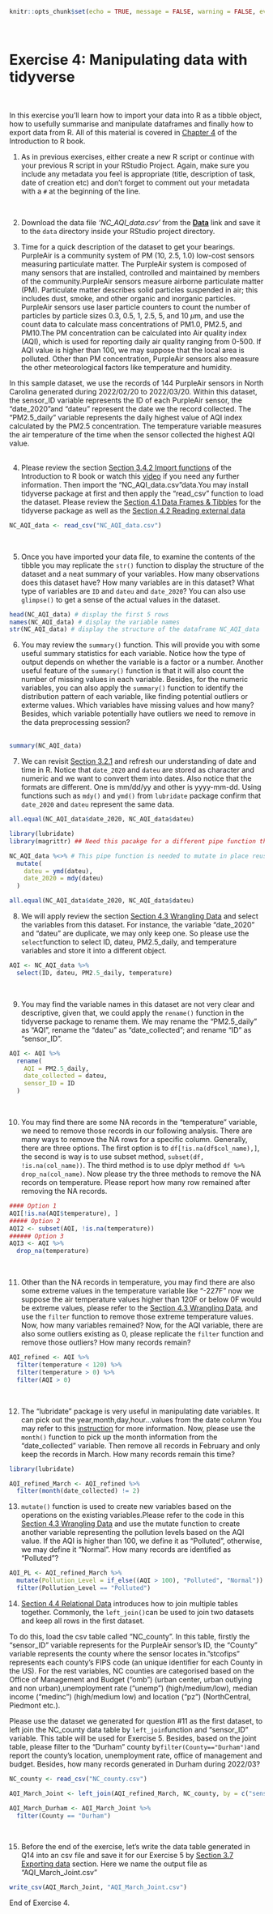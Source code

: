 

```r
knitr::opts_chunk$set(echo = TRUE, message = FALSE, warning = FALSE, eval = FALSE, cache = FALSE)
```
\  

# Exercise 4: Manipulating data with tidyverse {.unlisted .unnumbered}

\  

In this exercise you'll learn how to import your data into R as a tibble object, how to usefully summarise and manipulate dataframes and finally how to export data from R. All of this material is covered in [Chapter 4](https://nkaza.github.io/intro2Rbook/data_tidyverse.html) of the Introduction to R book.
\  

1. As in previous exercises, either create a new R script or continue with your previous R script in your RStudio Project. Again, make sure you include any metadata you feel is appropriate (title, description of task, date of creation etc) and  don't forget to comment out your metadata with a `#` at the beginning of the line. 

\  

2. Download the data file *‘NC_AQI_data.csv’* from the **[<i class="fa fa-download"></i> Data](https://github.com/nkaza/intro2Rbook/tree/master/data)** link and save it to the `data` directory inside your RStudio project directory.

3. Time for a quick description of the dataset to get your bearings. PurpleAir is a community system of PM (10, 2.5, 1.0) low-cost sensors measuring particulate matter. The PurpleAir system is composed of many sensors that are installed, controlled and maintained by members of the community.PurpleAir sensors measure airborne particulate matter (PM). Particulate matter describes solid particles suspended in air; this includes dust, smoke, and other organic and inorganic particles. PurpleAir sensors use laser particle counters to count the number of particles by particle sizes 0.3, 0.5, 1, 2.5, 5, and 10 $\mu$m, and use the count data to calculate mass concentrations of PM1.0, PM2.5, and PM10.The PM concentration can be calculated into Air quality index (AQI), which is used for reporting daily air quality ranging from 0-500. If AQI value is higher than 100, we may suppose that the local area is polluted. Other than PM concentration, PurpleAir sensors also measure the other meteorological factors like temperature and humidity.

In this sample dataset, we use the records of 144 PurpleAir sensors in North Carolina generated during 2022/02/20 to 2022/03/20. Within this dataset, the sensor_ID variable represents the ID of each PurpleAir sensor, the "date_2020"and "dateu" represent the date we the record collected. The "PM2.5_daily" variable represents the daily highest value of AQI index calculated by the PM2.5 concentration. The temperature variable measures the air temperature of the time when the sensor collected the highest AQI value.    
\  

4. Please review the section [Section 3.4.2 Import functions](https://nkaza.github.io/intro2Rbook/importing-data.html#import_fnc) of the Introduction to R book or watch this [video](https://alexd106.github.io/intro2R/howto.html#import-vid) if you need any further information. Then import the "NC_AQI_data.csv"data.You may install tidyverse package at first and then apply the "read_csv" function to load the dataset. Please review the [Section 4.1 Data Frames & Tibbles](https://nkaza.github.io/intro2Rbook/data-frames-tibbles.html) for the tidyverse package as well as the [Section 4.2 Reading external data](https://nkaza.github.io/intro2Rbook/reading-external-data.html)

```r
NC_AQI_data <- read_csv("NC_AQI_data.csv")
```
\ 

5. Once you have imported your data file, to examine the contents of the tibble you may replicate the `str()` function to display the structure of the dataset and a neat summary of your variables. How many observations does this dataset have? How many variables are in this dataset? What type of variables are `ID` and `dateu` and `date_2020`? You can also use `glimpse()` to get a sense of the actual values in the dataset.
\ 

```r
head(NC_AQI_data) # display the first 5 rows
names(NC_AQI_data) # display the variable names
str(NC_AQI_data) # display the structure of the dataframe NC_AQI_data
```

6. You may review the `summary()` function. This will provide you with some useful summary statistics for each variable. Notice how the type of output depends on whether the variable is a factor or a number. Another useful feature of the `summary()` function is that it will also count the number of missing values in each variable. Besides, for the numeric variables, you can also apply the `summary()` function to identify the distribution pattern of each variable, like finding potential outliers or exterme values. Which variables have missing values and how many? Besides, which variable potentially have outliers we need to remove in the data preprocessing session?   
\  

```r
summary(NC_AQI_data)
```

7. We can revisit [Section 3.2.1](https://nkaza.github.io/intro2Rbook/complicated-data-types.html) and refresh our understanding of date and time in R. Notice that `date_2020` and `dateu` are stored as character and numeric and we want to convert them into dates. Also notice that the formats are different. One is mm/dd/yy and other is yyyy-mm-dd. Using functions such as `mdy()` and `ymd()` from `lubridate` package confirm that `date_2020` and `dateu` represent the same data. 

```r

all.equal(NC_AQI_data$date_2020, NC_AQI_data$dateu)

library(lubridate)
library(magrittr) ## Need this pacakge for a different pipe function than we are used to.

NC_AQI_data %<>% # This pipe function is needed to mutate in place reusing the same variable names.
  mutate(
    dateu = ymd(dateu),
    date_2020 = mdy(dateu)
  )

all.equal(NC_AQI_data$date_2020, NC_AQI_data$dateu)
```


8. We will apply review the section [Section 4.3 Wrangling Data](https://nkaza.github.io/intro2Rbook/wrangling-data.html) and select the variables from this dataset. For instance, the variable "date_2020" and "dateu" are duplicate, we may only keep one. So please use the `select`function to select ID, dateu, PM2.5_daily, and temperature variables and store it into a different object.

```r
AQI <- NC_AQI_data %>%
  select(ID, dateu, PM2.5_daily, temperature)
```

\  

9. You may find the variable names in this dataset are not very clear and descriptive, given that, we could apply the `rename()` function in the tidyverse package to rename them. We may rename the "PM2.5_daily" as "AQI", rename the "dateu" as "date_collected"; and rename "ID" as "sensor_ID". 

```r
AQI <- AQI %>%
  rename(
    AQI = PM2.5_daily,
    date_collected = dateu,
    sensor_ID = ID
  )
```
\  

10. You may find there are some NA records in the "temperature" variable, we need to remove those records in our following analysis. There are many ways to remove the NA rows for a specific column. Generally, there are three options. The first option is to `df[!is.na(df$col_name),]`, the second is way is to use subset method, `subset(df, !is.na(col_name))`. The third method is to use dplyr method `df %>% drop_na(col_name)`. Now please try the three methods to remove the NA records on temperature. Please report how many row remained after removing the NA records.

```r
#### Option 1
AQI[!is.na(AQI$temperature), ]
##### Option 2
AQI2 <- subset(AQI, !is.na(temperature))
###### Option 3
AQI3 <- AQI %>%
  drop_na(temperature)
```

\  

11. Other than the NA records in temperature, you may find there are also some extreme values in the temperature variable like "-227F"  now we suppose the air temperature values higher than 120F or below 0F would be extreme values, please refer to the [Section 4.3 Wrangling Data](https://nkaza.github.io/intro2Rbook/wrangling-data.html), and use the `filter` function to remove those extreme temperature values. Now, how many variables remained? Now, for the AQI variable, there are also some outliers existing as 0, please replicate the `filter` function and remove those outliers? How many records remain? 

```r
AQI_refined <- AQI %>%
  filter(temperature < 120) %>%
  filter(temperature > 0) %>%
  filter(AQI > 0)
```
\ 

12. The "lubridate" package is very useful in manipulating date variables. It can pick out the year,month,day,hour...values from the date column You may refer to this [instruction](https://lubridate.tidyverse.org/) for more information. Now, please use the `month()` function to pick up the month information from the "date_collected" variable. Then remove all records in February and only keep the records in March. How many records remain this time? 
\ 

```r
library(lubridate)

AQI_refined_March <- AQI_refined %>%
  filter(month(date_collected) != 2)
```

13. `mutate()` function is used to create new variables based on the operations on the existing variables.Please refer to the code in this [Section 4.3 Wrangling Data](https://nkaza.github.io/intro2Rbook/wrangling-data.html) and use the mutate function to create another variable representing the pollution levels based on the AQI value. If the AQI is higher than 100, we define it as "Polluted", otherwise, we may define it "Normal". How many records are identified as "Polluted"? 
\ 

```r
AQI_PL <- AQI_refined_March %>%
  mutate(Pollution_Level = if_else((AQI > 100), "Polluted", "Normal")) %>%
  filter(Pollution_Level == "Polluted")
```

14. [Section 4.4 Relational Data](https://nkaza.github.io/intro2Rbook/relational-data.html) introduces how to join multiple tables together. Commonly, the `left_join()`can be used to join two datasets and keep all rows in the first dataset. 

To do this,  load the csv table called "NC_county". In this table, firstly the "sensor_ID" variable represents for the PurpleAir sensor's ID, the "County" variable represents the county where the sensor locates in."stcofips" represents each county's  FIPS code (an unique identifier for each County in the US). For the rest variables, NC counties are categorised based on the Office of Management and Budget ("omb") (urban center, urban outlying and non urban),unemployment rate ("unemp") (high/medium/low), median income ("medinc") (high/medium low) and location ("pz") (NorthCentral, Piedmont etc.).

Please use the dataset we generated for question #11 as the first dataset, to left join the NC_county data table by `left_join`function and "sensor_ID" variable. This table will be used for Exercise 5. Besides, based on the joint table, please filter to the "Durham" county by`filter(County=="Durham")`and report the county's location, unemployment rate, office of management and budget. Besides, how many records generated in Durham during 2022/03? 

```r

NC_county <- read_csv("NC_county.csv")

AQI_March_Joint <- left_join(AQI_refined_March, NC_county, by = c("sensor_ID" = "sensor_ID"))

AQI_March_Durham <- AQI_March_Joint %>%
  filter(County == "Durham")
```
\ 

15. Before the end of the exercise, let's write the data table generated in Q14 into an csv file and save it for our Exercise 5 by [Section 3.7 Exporting data](https://nkaza.github.io/intro2Rbook/exporting-data.html#exporting-data) section. Here we name the output file as "AQI_March_Joint.csv"
\ 

```r
write_csv(AQI_March_Joint, "AQI_March_Joint.csv")
```

End of Exercise 4.
